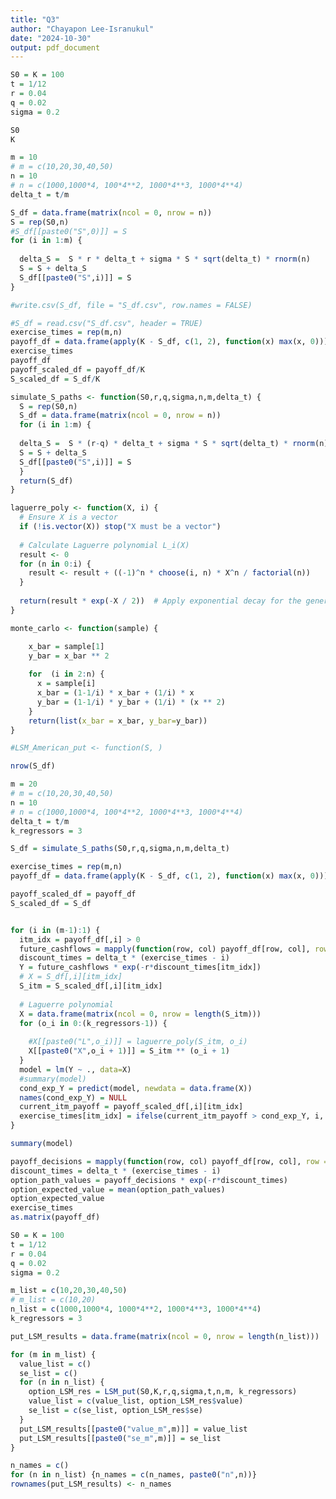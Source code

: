 ```yaml
---
title: "Q3"
author: "Chayapon Lee-Isranukul"
date: "2024-10-30"
output: pdf_document
---
```


\section{Valuing American Options by Simulation: A Simple Least-Squares Approach}

```r
S0 = K = 100
t = 1/12 
r = 0.04
q = 0.02
sigma = 0.2

S0
K
```

```r
m = 10
# m = c(10,20,30,40,50)
n = 10
# n = c(1000,1000*4, 100*4**2, 1000*4**3, 1000*4**4)
delta_t = t/m

S_df = data.frame(matrix(ncol = 0, nrow = n))
S = rep(S0,n)
#S_df[[paste0("S",0)]] = S
for (i in 1:m) {
  
  delta_S =  S * r * delta_t + sigma * S * sqrt(delta_t) * rnorm(n)
  S = S + delta_S
  S_df[[paste0("S",i)]] = S
}

#write.csv(S_df, file = "S_df.csv", row.names = FALSE)
```


```r
#S_df = read.csv("S_df.csv", header = TRUE)
exercise_times = rep(m,n)
payoff_df = data.frame(apply(K - S_df, c(1, 2), function(x) max(x, 0)))
exercise_times
payoff_df
payoff_scaled_df = payoff_df/K
S_scaled_df = S_df/K
```

```r
simulate_S_paths <- function(S0,r,q,sigma,n,m,delta_t) {
  S = rep(S0,n)
  S_df = data.frame(matrix(ncol = 0, nrow = n))
  for (i in 1:m) {
  
  delta_S =  S * (r-q) * delta_t + sigma * S * sqrt(delta_t) * rnorm(n)
  S = S + delta_S
  S_df[[paste0("S",i)]] = S
  }
  return(S_df)
}

laguerre_poly <- function(X, i) {
  # Ensure X is a vector
  if (!is.vector(X)) stop("X must be a vector")
  
  # Calculate Laguerre polynomial L_i(X)
  result <- 0
  for (n in 0:i) {
    result <- result + ((-1)^n * choose(i, n) * X^n / factorial(n))
  }
  
  return(result * exp(-X / 2))  # Apply exponential decay for the generalized form
}

monte_carlo <- function(sample) {

    x_bar = sample[1]
    y_bar = x_bar ** 2
    
    for  (i in 2:n) {
      x = sample[i]
      x_bar = (1-1/i) * x_bar + (1/i) * x 
      y_bar = (1-1/i) * y_bar + (1/i) * (x ** 2)
    }
    return(list(x_bar = x_bar, y_bar=y_bar))
}

#LSM_American_put <- function(S, )
```



```r
nrow(S_df)
```



```r
m = 20
# m = c(10,20,30,40,50)
n = 10
# n = c(1000,1000*4, 100*4**2, 1000*4**3, 1000*4**4)
delta_t = t/m
k_regressors = 3

S_df = simulate_S_paths(S0,r,q,sigma,n,m,delta_t) 

exercise_times = rep(m,n)
payoff_df = data.frame(apply(K - S_df, c(1, 2), function(x) max(x, 0)))

payoff_scaled_df = payoff_df
S_scaled_df = S_df


for (i in (m-1):1) {
  itm_idx = payoff_df[,i] > 0
  future_cashflows = mapply(function(row, col) payoff_df[row, col], row = 1:nrow(payoff_scaled_df), col = exercise_times)[itm_idx]
  discount_times = delta_t * (exercise_times - i)
  Y = future_cashflows * exp(-r*discount_times[itm_idx])
  # X = S_df[,i][itm_idx]
  S_itm = S_scaled_df[,i][itm_idx]
  
  # Laguerre polynomial 
  X = data.frame(matrix(ncol = 0, nrow = length(S_itm)))
  for (o_i in 0:(k_regressors-1)) {
    
    #X[[paste0("L",o_i)]] = laguerre_poly(S_itm, o_i)
    X[[paste0("X",o_i + 1)]] = S_itm ** (o_i + 1)
  }
  model = lm(Y ~ ., data=X)
  #summary(model)
  cond_exp_Y = predict(model, newdata = data.frame(X))
  names(cond_exp_Y) = NULL
  current_itm_payoff = payoff_scaled_df[,i][itm_idx]
  exercise_times[itm_idx] = ifelse(current_itm_payoff > cond_exp_Y, i, exercise_times[itm_idx])
}
```
```r
summary(model)
```

```r
payoff_decisions = mapply(function(row, col) payoff_df[row, col], row = 1:nrow(payoff_df), col = exercise_times)
discount_times = delta_t * (exercise_times - i)
option_path_values = payoff_decisions * exp(-r*discount_times)
option_expected_value = mean(option_path_values)
option_expected_value
exercise_times
as.matrix(payoff_df)

```

```r
S0 = K = 100
t = 1/12
r = 0.04
q = 0.02
sigma = 0.2

m_list = c(10,20,30,40,50)
# m_list = c(10,20)
n_list = c(1000,1000*4, 1000*4**2, 1000*4**3, 1000*4**4)
k_regressors = 3

put_LSM_results = data.frame(matrix(ncol = 0, nrow = length(n_list)))

for (m in m_list) {
  value_list = c()
  se_list = c()
  for (n in n_list) {
    option_LSM_res = LSM_put(S0,K,r,q,sigma,t,n,m, k_regressors)
    value_list = c(value_list, option_LSM_res$value)
    se_list = c(se_list, option_LSM_res$se)
  }
  put_LSM_results[[paste0("value_m",m)]] = value_list
  put_LSM_results[[paste0("se_m",m)]] = se_list
}

n_names = c()
for (n in n_list) {n_names = c(n_names, paste0("n",n))}
rownames(put_LSM_results) <- n_names
```

